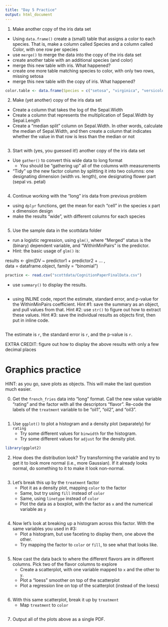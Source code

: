 ```yaml
---
title: "Day 5 Practice"
output: html_document
---
```



1. Make another copy of the iris data set
  - Using `data.frame()` create a (small) table that assigns a color to each species.  That is, make a column called Species and a column called Color, with one row per species
  - use `merge()` to merge the data into the copy of the iris data set
  - create another table with an additional species (and color)
  - merge this new table with iris. What happened?
  - create one more table matching species to color, with only two rows, missing setosa
  - merge this new table with the copy of iris. What happened?

```r
color.table <- data.frame(Species = c("setosa", "virginica", "versicolor"), Color = c("red", "blue", "violet"))

```

2. Make (yet another) copy of the iris data set
  - Create a column that takes the log of the Sepal.Width
  - Create a column that represents the multiplication of Sepal.Width by Sepal.Length
  - Create a "median split" column on Sepal.Width. In other words, calculate the median of Sepal.Width, and then create a column that indicates whether the value in that row is less than the median or not
  
  
```r

```

3. Start with (yes, you guessed it!) another copy of the iris data set
  - Use `gather()` to convert this wide data to long format
    - You should be "gathering up" all of the columns with measurements
  - "Tidy" up the new factor column by splitting it into two columns: one designating dimension (width vs. length), one designating flower part (sepal vs. petal)
    
    
```r

```

4. Continue working with the "long" iris data from previous problem
  - using `dplyr` functions, get the mean for each "cell" in the species x part x dimension design
  - make the results "wide", with different columns for each species

```r

```

5. Use the sample data in the scottdata folder
  - run a logistic regression, using `glm()`, where "Merged" status is the (binary) dependent variable, and "WithinMinPairs" is the predictor.
  - Hint: the basic usage of `glm()` is:

results <- glm(DV ~ predictor1 + predictor2 + ...  ,                               
               data = dataframe.object, family = "binomial")
               
```r
practice <- read.csv("scottdata/CognitionPaperFinalData.csv")

```

  - use `summary()` to display the results.
  
```r

```

  - using INLINE code, report the estimate, standard error, and p-value for the WithinMinPairs coefficient.  Hint #1: save the summary as an object, and pull values from that. Hint #2: use `str()` to figure out how to extract these values. Hint #3: save the individual results as objects first, then put in inline code.

```r

```

The estimate is `r`, the standard error is `r`, and the p-value is `r`.

EXTRA CREDIT: figure out how to display the above results with only a few decimal places

# Graphics practice

HINT: as you go, save plots as objects. This will make the last question much easier.

0. Get the `french_fries` data into "long" format.  Call the new value variable "rating" and the factor with all the descriptors "flavor". Re-code the labels of the `treatment` variable to be "oil1", "oil2", and "oil3".

```r

```

1. Use `ggplot()` to plot a histogram and a density plot (separately) for `rating` 
   - Try some different values for `binwidth` for the histogram.
   - Try some different values for `adjust` for the density plot.

```r
library(ggplot2)

```

2. How does the distribution look?  Try transforming the variable and try to get it to look more normal (i.e., more Gaussian).  If it already looks normal, do something to it to make it look non-normal.

```r

```

3. Let's break this up by the `treatment` factor
   - Plot it as a density plot, mapping `color` to the factor
   - Same, but try using `fill` instead of `color`
   - Same, using `linetype` instead of `color`
   - Plot the data as a boxplot, with the factor as `x` and the numerical variable as `y`

```r

```

4. Now let's look at breaking up a histogram across this factor.  With the same variables you used in #3:
   - Plot a histogram, but use faceting to display them, one above the other.
   - Try mapping the factor to `color` or `fill`, to see what that looks like.

```r

```

5. Now cast the data back to where the different flavors are in different columns. Pick two of the flavor columns to explore
   - Create a scatterplot, with one variable mapped to `x` and the other to `y`.
   - Plot a "loess" smoother on top of the scatterplot
   - Plot a regression line on top of the scatterplot (instead of the loess)

```r

```

6. With this same scatterplot, break it up by `treatment`
   - Map `treatment` to `color`
 
```r

```

7. Output all of the plots above as a single PDF.

```r

```


